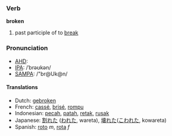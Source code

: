 === Verb ===
'''broken'''

# past participle of to [[break]]

=== Pronunciation ===
*[[w:AHD|AHD]]:
*[[w:IPA|IPA]]: /ˈbrəʊkən/
*[[w:SAMPA|SAMPA]]: /"br@Uk@n/

==== Translations ====
*Dutch: [[gebroken]]
*French: [[cassé]], [[brisé]], [[rompu]]
*Indonesian: [[pecah]], [[patah]], [[retak]], [[rusak]]
*Japanese: [[割れた]] ([[われた]], wareta), [[壊れた]]([[こわれた]], kowareta)
*Spanish: [[roto]] ''m'', [[rota]] ''f''